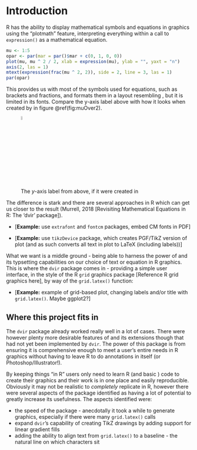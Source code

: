 \newpage{}

# Introduction

R has the ability to display mathematical symbols and equations in graphics using the "plotmath" feature, interpreting everything within a call to `expression()` as a mathematical equation.

<!--- Need to think of a better example than this one, ideally one that brings in our x - mu somehow --->

```{r expressionPlot, fig.cap="A plot with axis labels made using `expression()`."}
mu <- 1:5
opar <- par(mar = par()$mar + c(0, 1, 0, 0))
plot(mu, mu ^ 2 / 2, xlab = expression(mu), ylab = "", yaxt = "n")
axis(2, las = 1)
mtext(expression(frac(mu ^ 2, 2)), side = 2, line = 3, las = 1)
par(opar)
```

This provides us with most of the symbols used for equations, such as brackets and fractions, and formats them in a layout resembling \TeX{}, but it is limited in its fonts. Compare the y-axis label above with how it looks when created by \LaTeX{} in figure \@ref(fig:muOver2).

![The $y$-axis label from above, if it were created in \LaTeX](../Figures/muSquaredOverTwo.PNG "muOver2"){width=5%}

<!---
Use this code for above example, just need to find a way to caption and reference it. Also delete image from figures folder when done

\begin{equation*}
\dfrac{\mu^2}{2}
\end{equation*}

could use \[\dfrac{\mu^2}{2}\] if that was easier too?
--->

The difference is stark and there are several approaches in R which can get us closer to the \LaTeX{} result (Murrell, 2018 [Revisiting Mathematical Equations in R: The 'dvir' package]).

<!--- 
for these examples following, say that Paul's report descirbes the limitations of these approaches, and replicate the examples
--->
  - [**Example:** use `extrafont` and `fontcm` packages, embed CM fonts in PDF]

  - [**Example:** use `tikzDevice` package, which creates PGF/TikZ version of plot (and as such converts all text in plot to LaTeX (including labels))]

What we want is a middle ground - being able to harness the power of \TeX{} and its typsetting capabilities on our choice of text or equation in R graphics. This is where the `dvir` package comes in - providing a simple user interface, in the style of the R `grid` graphics package [Reference R grid graphics here], by way of the `grid.latex()` function:

  - [**Example:** example of grid-based plot, changing labels and/or title with `grid.latex()`. Maybe ggplot2?]

## Where this project fits in

The `dvir` package already worked really well in a lot of cases. There were however plenty more desirable features of \TeX{} and its extensions though that had not yet been implemented by `dvir`. The power of this package is from ensuring it is comprehensive enough to meet a user's entire \TeX{} needs in R graphics without having to leave R to do annotations in \LaTeX{} itself (or Photoshop/Illustrator!). 

By keeping things "in R" users only need to learn R (and basic \TeX) code to create their graphics and their work is in one place and easily reproducible. Obviously it may not be realistic to *completely* replicate \TeX{} in R, however there were several aspects of the package identified as having a lot of potential to greatly increase its usefulness. The aspects identified were:

* the speed of the package - anecdotally it took a while to generate graphics, especially if there were many `grid.latex()` calls
* expand `dvir`'s capability of creating TikZ drawings by adding support for linear gradient fills
* adding the ability to align text from `grid.latex()` to a baseline - the natural line on which characters sit